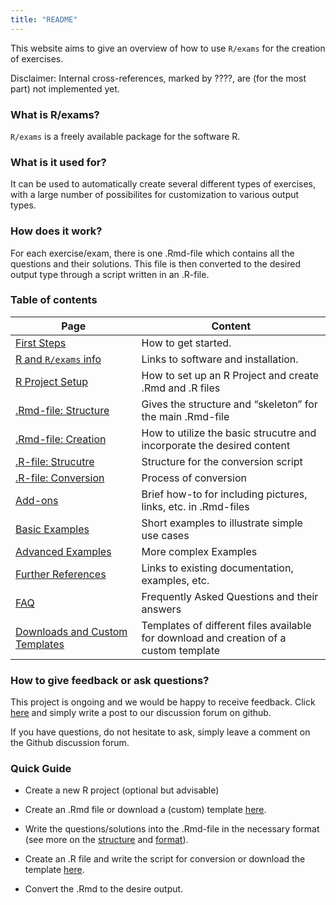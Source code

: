 ```yaml
---
title: "README"
---
```


This website aims to give an overview of how to use `R/exams` for the creation of exercises. 

Disclaimer: Internal cross-references, marked by ????, are (for the most part) not implemented yet. 

### What is R/exams? 

`R/exams` is a freely available package for the software R. 

### What is it used for? 

It can be used to automatically create several different types of exercises, with a large number of possibilites for customization to various output types. 

### How does it work? 

For each exercise/exam, there is one .Rmd-file which contains all the questions and their solutions. This file is then converted to the desired output type through a script written in an .R-file. 

### Table of contents 

| Page | Content | 
|------|---------| 
| [First Steps](first-steps.qmd) | How to get started. | 
| [R and `R/exams` info](r-exams.qmd) | Links to software and installation. | 
| [R Project Setup](setup.qmd) | How to set up an R Project and create .Rmd and .R files |
| [.Rmd-file: Structure](structure-Rmd.qmd) | Gives the structure and "skeleton" for the main .Rmd-file | 
| [.Rmd-file: Creation](creation-Rmd.qmd) | How to utilize the basic strucutre and incorporate the desired content | 
| [.R-file: Strucutre](structure-R.qmd) | Structure for the conversion script | 
| [.R-file: Conversion](conversion.qmd) | Process of conversion | 
| [Add-ons](add-ons.qmd) | Brief how-to for including pictures, links, etc. in .Rmd-files | 
| [Basic Examples](example1.qmd) | Short examples to illustrate simple use cases | 
| [Advanced Examples](advanced1.qmd) | More complex Examples | 
| [Further References](ref.qmd) | Links to existing documentation, examples, etc. | 
| [FAQ](faq.qmd) | Frequently Asked Questions and their answers |
| [Downloads and Custom Templates](templates.qmd) | Templates of different files available for download and creation of a custom template | 

### How to give feedback or ask questions? 

This project is ongoing and we would be happy to receive feedback. 
Click [here](https://github.com/boku-stat/BOKU-Exams-Documentation/discussions) and simply write a post to our discussion forum on github. 

If you have questions, do not hesitate to ask, simply leave a comment on the Github discussion forum. 

### Quick Guide 

- Create a new R project (optional but advisable)

- Create an .Rmd file or download a (custom) template [here](templates.qmd). 

- Write the questions/solutions into the .Rmd-file in the necessary format (see more on the [structure](structure-Rmd.qmd) and [format](creation-Rmd.qmd)). 

- Create an .R file and write the script for conversion or download the template [here](templates.qmd). 

- Convert the .Rmd to the desire output. 




